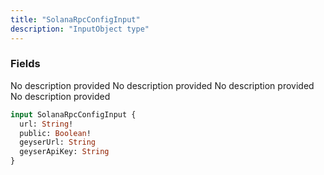 ```yaml
---
title: "SolanaRpcConfigInput"
description: "InputObject type"
---
```


### Fields

<ResponseField name="url" type="String!" required>
  No description provided
</ResponseField>

<ResponseField name="public" type="Boolean!" required>
  No description provided
</ResponseField>

<ResponseField name="geyserUrl" type="String">
  No description provided
</ResponseField>

<ResponseField name="geyserApiKey" type="String">
  No description provided
</ResponseField>


```graphql SolanaRpcConfigInput
input SolanaRpcConfigInput {
  url: String!
  public: Boolean!
  geyserUrl: String
  geyserApiKey: String
}
```
